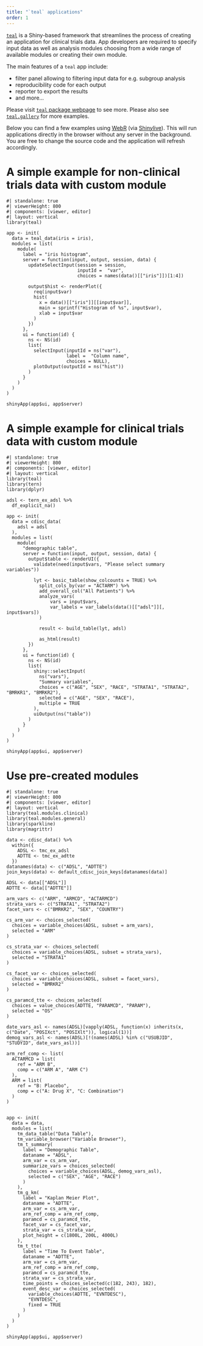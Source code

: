 ```yaml
---
title: "`teal` applications"
order: 1
---
```


[`teal`](https://insightsengineering.github.io/teal/latest-tag/) is a Shiny-based framework that streamlines the process of creating an application for clinical trials data. App developers are required to specify input data as well as analysis modules choosing from a wide range of available modules or creating their own module.

The main features of a `teal` app include:

* filter panel allowing to filtering input data for e.g. subgroup analysis
* reproducibility code for each output
* reporter to export the results
* and more...

Please visit [`teal` package webpage](https://insightsengineering.github.io/teal/latest-tag/) to see more. Please also see [`teal.gallery`](https://insightsengineering.github.io/teal.gallery/) for more examples.

Below you can find a few examples using [WebR](https://docs.r-wasm.org/webr/latest/) (via [Shinylive](https://shiny.posit.co/py/docs/shinylive.html)). This will run applications directly in the browser without any server in the background. You are free to change the source code and the application will refresh accordingly.

# A simple example for non-clinical trials data with custom module

```shinylive-r
#| standalone: true
#| viewerHeight: 800
#| components: [viewer, editor]
#| layout: vertical
library(teal)

app <- init(
  data = teal_data(iris = iris),
  modules = list(
    module(
      label = "iris histogram",
      server = function(input, output, session, data) {
        updateSelectInput(session = session,
                          inputId =  "var",
                          choices = names(data()[["iris"]])[1:4])

        output$hist <- renderPlot({
          req(input$var)
          hist(
            x = data()[["iris"]][[input$var]],
            main = sprintf("Histogram of %s", input$var),
            xlab = input$var
          )
        })
      },
      ui = function(id) {
        ns <- NS(id)
        list(
          selectInput(inputId = ns("var"),
                      label =  "Column name",
                      choices = NULL),
          plotOutput(outputId = ns("hist"))
        )
      }
    )
  )
)

shinyApp(app$ui, app$server)
```

# A simple example for clinical trials data with custom module

```shinylive-r
#| standalone: true
#| viewerHeight: 800
#| components: [viewer, editor]
#| layout: vertical
library(teal)
library(tern)
library(dplyr)

adsl <- tern_ex_adsl %>%
  df_explicit_na()

app <- init(
  data = cdisc_data(
    adsl = adsl
  ),
  modules = list(
    module(
      "demographic table",
      server = function(input, output, session, data) {
        output$table <- renderUI({
          validate(need(input$vars, "Please select summary variables"))

          lyt <- basic_table(show_colcounts = TRUE) %>%
            split_cols_by(var = "ACTARM") %>%
            add_overall_col("All Patients") %>%
            analyze_vars(
                vars = input$vars,
                var_labels = var_labels(data()[["adsl"]][, input$vars])
            )

            result <- build_table(lyt, adsl)

            as_html(result)
        })
      },
      ui = function(id) {
        ns <- NS(id)
        list(
          shiny::selectInput(
            ns("vars"),
            "Summary variables",
            choices = c("AGE", "SEX", "RACE", "STRATA1", "STRATA2", "BMRKR1", "BMRKR2"),
            selected = c("AGE", "SEX", "RACE"),
            multiple = TRUE
          ),
          uiOutput(ns("table"))
        )
      }
    )
  )
)

shinyApp(app$ui, app$server)
```

# Use pre-created modules

```shinylive-r
#| standalone: true
#| viewerHeight: 800
#| components: [viewer, editor]
#| layout: vertical
library(teal.modules.clinical)
library(teal.modules.general)
library(sparkline)
library(magrittr)

data <- cdisc_data() %>%
  within({
    ADSL <- tmc_ex_adsl
    ADTTE <- tmc_ex_adtte
  })
datanames(data) <- c("ADSL", "ADTTE")
join_keys(data) <- default_cdisc_join_keys[datanames(data)]

ADSL <- data[["ADSL"]]
ADTTE <- data[["ADTTE"]]

arm_vars <- c("ARM", "ARMCD", "ACTARMCD")
strata_vars <- c("STRATA1", "STRATA2")
facet_vars <- c("BMRKR2", "SEX", "COUNTRY")

cs_arm_var <- choices_selected(
  choices = variable_choices(ADSL, subset = arm_vars),
  selected = "ARM"
)

cs_strata_var <- choices_selected(
  choices = variable_choices(ADSL, subset = strata_vars),
  selected = "STRATA1"
)

cs_facet_var <- choices_selected(
  choices = variable_choices(ADSL, subset = facet_vars),
  selected = "BMRKR2"
)

cs_paramcd_tte <- choices_selected(
  choices = value_choices(ADTTE, "PARAMCD", "PARAM"),
  selected = "OS"
)

date_vars_asl <- names(ADSL)[vapply(ADSL, function(x) inherits(x, c("Date", "POSIXct", "POSIXlt")), logical(1))]
demog_vars_asl <- names(ADSL)[!(names(ADSL) %in% c("USUBJID", "STUDYID", date_vars_asl))]

arm_ref_comp <- list(
  ACTARMCD = list(
    ref = "ARM B",
    comp = c("ARM A", "ARM C")
  ),
  ARM = list(
    ref = "B: Placebo",
    comp = c("A: Drug X", "C: Combination")
  )
)


app <- init(
  data = data,
  modules = list(
    tm_data_table("Data Table"),
    tm_variable_browser("Variable Browser"),
    tm_t_summary(
      label = "Demographic Table",
      dataname = "ADSL",
      arm_var = cs_arm_var,
      summarize_vars = choices_selected(
        choices = variable_choices(ADSL, demog_vars_asl),
        selected = c("SEX", "AGE", "RACE")
      )
    ),
    tm_g_km(
      label = "Kaplan Meier Plot",
      dataname = "ADTTE",
      arm_var = cs_arm_var,
      arm_ref_comp = arm_ref_comp,
      paramcd = cs_paramcd_tte,
      facet_var = cs_facet_var,
      strata_var = cs_strata_var,
      plot_height = c(1800L, 200L, 4000L)
    ),
    tm_t_tte(
      label = "Time To Event Table",
      dataname = "ADTTE",
      arm_var = cs_arm_var,
      arm_ref_comp = arm_ref_comp,
      paramcd = cs_paramcd_tte,
      strata_var = cs_strata_var,
      time_points = choices_selected(c(182, 243), 182),
      event_desc_var = choices_selected(
        variable_choices(ADTTE, "EVNTDESC"),
        "EVNTDESC",
        fixed = TRUE
      )
    )
  )
)

shinyApp(app$ui, app$server)
```
